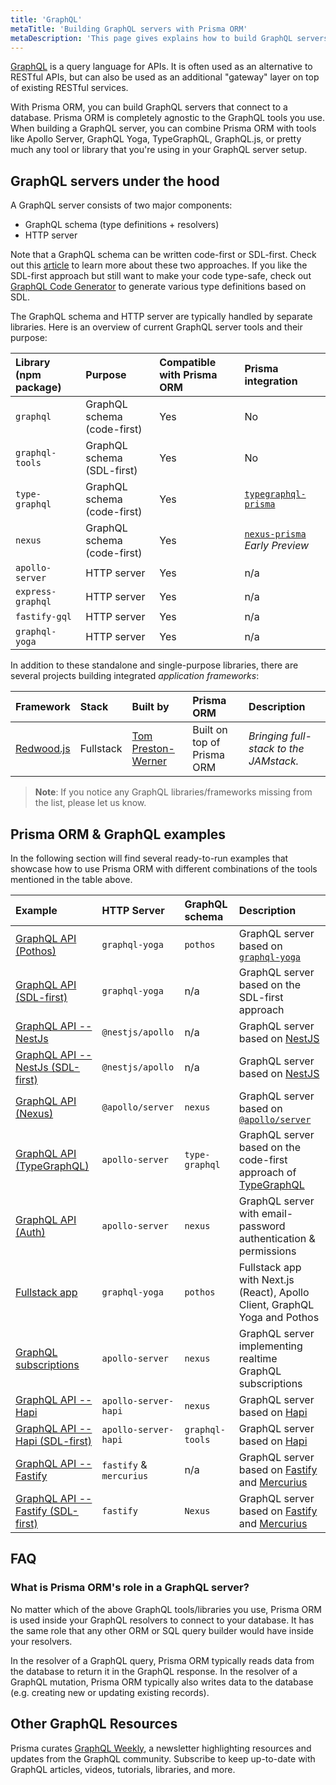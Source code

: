 ```yaml
---
title: 'GraphQL'
metaTitle: 'Building GraphQL servers with Prisma ORM'
metaDescription: 'This page gives explains how to build GraphQL servers with Prisma ORM. It shows how Prisma ORM fits into the GraphQL ecosystem and provides practical examples.'
---
```


<TopBlock>

[GraphQL](https://graphql.org/) is a query language for APIs. It is often used as an alternative to RESTful APIs, but can also be used as an additional "gateway" layer on top of existing RESTful services.

With Prisma ORM, you can build GraphQL servers that connect to a database. Prisma ORM is completely agnostic to the GraphQL tools you use. When building a GraphQL server, you can combine Prisma ORM with tools like Apollo Server, GraphQL Yoga, TypeGraphQL, GraphQL.js, or pretty much any tool or library that you're using in your GraphQL server setup.

</TopBlock>

## GraphQL servers under the hood

A GraphQL server consists of two major components:

- GraphQL schema (type definitions + resolvers)
- HTTP server

Note that a GraphQL schema can be written code-first or SDL-first. Check out this [article](https://www.prisma.io/blog/the-problems-of-schema-first-graphql-development-x1mn4cb0tyl3) to learn more about these two approaches. If you like the SDL-first approach but still want to make your code type-safe, check out [GraphQL Code Generator](https://graphql-code-generator.com/) to generate various type definitions based on SDL.

The GraphQL schema and HTTP server are typically handled by separate libraries. Here is an overview of current GraphQL server tools and their purpose:

| Library (npm package) | Purpose                     | Compatible with Prisma ORM | Prisma integration                                                             |
| :-------------------- | :-------------------------- | :------------------------- | :----------------------------------------------------------------------------- |
| `graphql`             | GraphQL schema (code-first) | Yes                        | No                                                                             |
| `graphql-tools`       | GraphQL schema (SDL-first)  | Yes                        | No                                                                             |
| `type-graphql`        | GraphQL schema (code-first) | Yes                        | [`typegraphql-prisma`](https://www.npmjs.com/package/typegraphql-prisma)       |
| `nexus`               | GraphQL schema (code-first) | Yes                        | [`nexus-prisma`](https://graphql-nexus.github.io/nexus-prisma) _Early Preview_ |
| `apollo-server`       | HTTP server                 | Yes                        | n/a                                                                            |
| `express-graphql`     | HTTP server                 | Yes                        | n/a                                                                            |
| `fastify-gql`         | HTTP server                 | Yes                        | n/a                                                                            |
| `graphql-yoga`        | HTTP server                 | Yes                        | n/a                                                                            |

In addition to these standalone and single-purpose libraries, there are several projects building integrated _application frameworks_:

| Framework                           | Stack     | Built by                                          | Prisma ORM                 | Description                            |
| :---------------------------------- | :-------- | :------------------------------------------------ | :------------------------- | :------------------------------------- |
| [Redwood.js](https://redwoodjs.com) | Fullstack | [Tom Preston-Werner](https://github.com/mojombo/) | Built on top of Prisma ORM | _Bringing full-stack to the JAMstack._ |

> **Note**: If you notice any GraphQL libraries/frameworks missing from the list, please let us know.

## Prisma ORM & GraphQL examples

In the following section will find several ready-to-run examples that showcase how to use Prisma ORM with different combinations of the tools mentioned in the table above.

| Example                                                                                                                          | HTTP Server             | GraphQL schema  | Description                                                                                    |
| :------------------------------------------------------------------------------------------------------------------------------- | :---------------------- | :-------------- | :--------------------------------------------------------------------------------------------- |
| [GraphQL API (Pothos)](https://pris.ly/e/ts/graphql)                                 | `graphql-yoga`          | `pothos`        | GraphQL server based on [`graphql-yoga`](https://the-guild.dev/graphql/yoga-server)            |
| [GraphQL API (SDL-first)](https://pris.ly/e/ts/graphql-sdl-first)                    | `graphql-yoga`          | n/a             | GraphQL server based on the SDL-first approach                                                 |
| [GraphQL API -- NestJs](https://pris.ly/e/ts/graphql-nestjs)                         | `@nestjs/apollo`        | n/a             | GraphQL server based on [NestJS](https://nestjs.com/)                                          |
| [GraphQL API -- NestJs (SDL-first)](https://pris.ly/e/ts/graphql-nestjs-sdl-first)   | `@nestjs/apollo`        | n/a             | GraphQL server based on [NestJS](https://nestjs.com/)                                          |
| [GraphQL API (Nexus)](https://pris.ly/e/ts/graphql-nexus)                            | `@apollo/server`        | `nexus`         | GraphQL server based on [`@apollo/server`](https://www.apollographql.com/docs/apollo-server)   |
| [GraphQL API (TypeGraphQL)](https://pris.ly/e/ts/graphql-typegraphql)                | `apollo-server`         | `type-graphql`  | GraphQL server based on the code-first approach of [TypeGraphQL](https://typegraphql.com/)     |
| [GraphQL API (Auth)](https://pris.ly/e/ts/graphql-auth)                              | `apollo-server`         | `nexus`         | GraphQL server with email-password authentication & permissions                                |
| [Fullstack app](https://pris.ly/e/ts/graphql-nextjs)                                 | `graphql-yoga`          | `pothos`        | Fullstack app with Next.js (React), Apollo Client, GraphQL Yoga and Pothos                     |
| [GraphQL subscriptions](https://pris.ly/e/ts/subscriptions-pubsub)                   | `apollo-server`         | `nexus`         | GraphQL server implementing realtime GraphQL subscriptions                                     |
| [GraphQL API -- Hapi](https://pris.ly/e/ts/graphql-hapi)                             | `apollo-server-hapi`    | `nexus`         | GraphQL server based on [Hapi](https://hapi.dev/)                                              |
| [GraphQL API -- Hapi (SDL-first)](https://pris.ly/e/ts/graphql-hapi-sdl-first)       | `apollo-server-hapi`    | `graphql-tools` | GraphQL server based on [Hapi](https://hapi.dev/)                                              |
| [GraphQL API -- Fastify](https://pris.ly/e/ts/graphql-fastify)                       | `fastify` & `mercurius` | n/a             | GraphQL server based on [Fastify](https://fastify.io/) and [Mercurius](https://mercurius.dev/) |
| [GraphQL API -- Fastify (SDL-first)](https://pris.ly/e/ts/graphql-fastify-sdl-first) | `fastify`               | `Nexus`         | GraphQL server based on [Fastify](https://fastify.io/) and [Mercurius](https://mercurius.dev/) |

## FAQ

### What is Prisma ORM's role in a GraphQL server?

No matter which of the above GraphQL tools/libraries you use, Prisma ORM is used inside your GraphQL resolvers to connect to your database. It has the same role that any other ORM or SQL query builder would have inside your resolvers.

In the resolver of a GraphQL query, Prisma ORM typically reads data from the database to return it in the GraphQL response. In the resolver of a GraphQL mutation, Prisma ORM typically also writes data to the database (e.g. creating new or updating existing records).

## Other GraphQL Resources

Prisma curates [GraphQL Weekly](https://www.graphqlweekly.com/), a newsletter highlighting resources and updates from the GraphQL community. Subscribe to keep up-to-date with GraphQL articles, videos, tutorials, libraries, and more.
